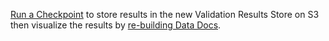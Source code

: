 [Run a Checkpoint](/docs/guides/validation/how_to_validate_data_by_running_a_checkpoint) to store results in the new Validation Results Store on S3 then visualize the results by [re-building Data Docs](/docs/terms/data_docs).
